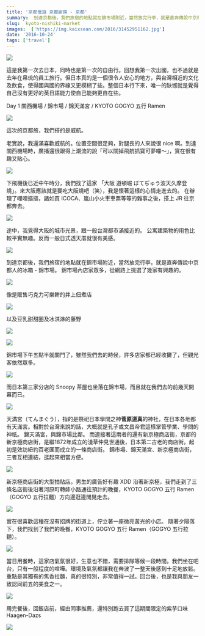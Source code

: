 ```yaml
---
title: '京都慢遊 京都廚房 - 京都'
summary:  到達京都後，我們旅宿的地點就在錦市場附近，當然放完行李，就是直奔傳說中京都人的冰箱 - 錦市場。
slug:  kyoto-nishiki-market
images:  ['https://img.kaixsean.com/2016/31452951162.jpg']
date: '2016-10-24'
tags: ['travel']
---
```

![](https://img.kaixsean.com/2016/31452951162.jpg)

這是我第一次去日本，同時也是第一次的自由行。回想我第一次出國，也不過就是去年在帛琉的員工旅行。但日本真的是一個很令人安心的地方，與台灣相近的文化及飲食，使得國與國的界線又更模糊了些。整個日本行下來，唯一的缺憾就是覺得自己沒有更好的英日語能力使自己能夠更自在些。

Day 1 關西機場 / 錦市場 / 錦天滿宮 / KYOTO GOGYO 五行 Ramen

![](https://img.kaixsean.com/2016/31452953692.jpg)

這次的京都旅，我們搭的是威航。

老實說，我還滿喜歡威航的。位置空間很足夠，對腿長的人來說很 nice 啊。到達關西機場時，廣播還很跟得上潮流的說「可以關掉飛航抓寶可夢囉～」，實在很有趣又貼心。 

![](https://img.kaixsean.com/2016/31227185930.jpg)

下飛機後已近中午時分，我們找了這家 「大阪 道頓崛 ぼてぢゅう波天久摩登燒」。來大阪應該就是要吃大阪燒吧（笑），我是懷著這樣的心情走進去的。 在辦理了哩哩摳摳，諸如買 ICOCA、嵐山小火車車票等等的雜事之後，搭上 JR 往京都奔去。

![](https://img.kaixsean.com/2016/31452951542.jpg)

途中，我覺得大阪的城市光景，跟一般台灣都市滿接近的。 公寓建築物的用色比較平實無趣。反而一般日式透天厝就很有美感。

![](https://img.kaixsean.com/2016/31562219826.jpg)

到達京都後，我們旅宿的地點就在錦市場附近，當然放完行李，就是直奔傳說中京都人的冰箱 - 錦市場。 錦市場內店家眾多，從網路上挑選了幾家有興趣的。

![](https://img.kaixsean.com/2016/31452949222.jpg)

像是販售巧克力可樂餅的井上佃煮店

![](https://img.kaixsean.com/2016/31483684981.jpg)

以及豆乳甜甜圈及冰淇淋的藤野

![](https://img.kaixsean.com/2016/30789972933.jpg)

![](https://img.kaixsean.com/2016/31227182700.jpg)

錦市場下午五點半就關門了，雖然我們去的時候，許多店家都已經收攤了，但觀光客依然眾多。

![](https://img.kaixsean.com/2016/32196921641.jpg)

而日本第三家分店的 Snoopy 茶屋也坐落在錦市場，而且就在我們去的前幾天開幕而已。 

![](https://img.kaixsean.com/2016/30789980343.jpg)

天滿宮（てんまぐう），指的是祭祀日本學問之神<strong>菅原道真</strong>的神社，在日本各地都有天滿宮。相對於台灣來說的話，大概就是孔子或文昌帝君這樣掌管學業、學問的神祇。 錦天滿宮，與錦市場比鄰。 而連接著這兩者的還有新京極商店街，京都的新京極商店街，是繼1872年成立的淺草仲見世通後，日本第二古老的商店街。起初是效訪紐約百老匯而成立的一條商店街。 錦市場、錦天滿宮、新京極商店街，三者互相連結，逛起來相當方便。 

![](https://img.kaixsean.com/2016/31227235930.jpg)

新京極商店街的大型拍貼店。男生的廣告好有趣 XDD 沿著新京極，我們走到了三條名店街後沿著河原町轉姉小路通往預計的晚餐，KYOTO GOGYO 五行 Ramen（GOGYO 五行拉麵）方向邊逛邊閒晃走去。

![](https://img.kaixsean.com/2016/31227235000.jpg)

實在很喜歡這種在沒有招牌的街道上，佇立著一座微亮黃光的小店。 隨著夕陽落下，我們找到了我們的晚餐，KYOTO GOGYO 五行 Ramen（GOGYO 五行拉麵）。

![](https://img.kaixsean.com/2016/31600024375.jpg)

當日用餐時，這家店氣氛很好，生意也不錯，需要排隊等候一段時間。我們坐在吧台，只有一般程度的喧嘩。環境及氣氛都讓我在奔波了一整天後感到十足地放鬆。重點是其獨有的焦香拉麵，真的很特別，非常值得一試。回台後，也是我與朋友一致認同前五的美食之一。

![](https://img.kaixsean.com/2016/31600023665.jpg)

用完餐後，回飯店前，經由同事推薦，還特別跑去買了這期間限定的紫芋口味 Haagen-Dazs

![](https://img.kaixsean.com/2016/31227230870.jpg)